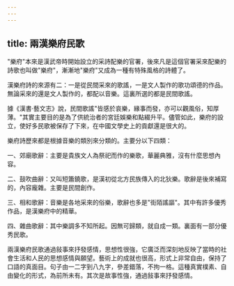 ```yaml
---
---
---
```

title: 兩漢樂府民歌
---



"樂府"本來是漢武帝時開始設立的采詩配樂的官署，後來凡是這個官署采來配樂的詩歌也叫做"樂府"，漸漸地"樂府"又成為一種有特殊風格的詩體了。

漢樂府詩的來源有二：一是從民間采來的歌謠，一是文人製作的歌功頌德的作品。無論采來的還是文人製作的，都配以音樂。這裏所選的都是民間歌謠。

據《漢書·藝文志》說，民間歌謠"皆感於哀樂，緣事而發，亦可以觀風俗，知厚薄。"其實主要目的是為了供統治者的宮廷娛樂和點綴升平。儘管如此，樂府的設立，使好多民歌被保存了下來，在中國文學史上的貢獻還是很大的。

樂府詩歷來都是根據音樂的類別來分類的。主要分以下四類：

一、郊廟歌辭：主要是貴族文人為祭祀而作的樂歌，華麗典雅，沒有什麼思想內容。

二、鼓吹曲辭：又叫短簫鐃歌，是漢初從北方民族傳入的北狄樂。歌辭是後來補寫的，內容龐雜。主要是民間創作。

三、相和歌辭：音樂是各地采來的俗樂，歌辭也多是"街陌謠謳"。其中有許多優秀作品，是漢樂府中的精華。

四、雜曲歌辭：其中樂調多不知所起。因無可歸類，就自成一類。裏面有一部分優秀民歌。

兩漢樂府民歌通過敍事來抒發感情，思想性很強，它廣泛而深刻地反映了當時的社會生活和人民的思想感情與願望。藝術上的成就也很高，形式上非常自由，保持了口語的真面目。句子由一二字到八九字，參差錯落，不拘一格。這種真實樸素、自由變化的形式，為前所未有。其次是故事性強，通過敍事來抒發感情。